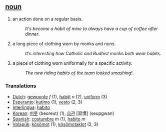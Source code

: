 == [[noun]] ==
#an action done on a regular basis.
#:''It's become a habit of mine to always have a cup of coffee after dinner''.
#a long piece of clothing worn by monks and nuns.
#:''It's interesting how Catholic and Budhist monks both wear habits''.
#a piece of clothing worn uniformally for a specific activity.
#:''The new riding habits of the team looked smashing!''.

=== Translations ===
*[[Dutch]]: [[gewoonte]] ''f'' (1), [[habijt]] ''n'' (2), [[uniform]] (3)
*[[Esperanto]]: [[kutimo]] (1), [[vesto]] (2, 3)
*[[Interlingua]]: [[habito]]
*[[Korean]]: [[버릇]] (beoreut) (1), [[습관]] [習慣] (seupgwan)
*[[Spanish]]: [[costumbre]] ''m'' (1), [[habito]] ''m''
*[[Volapük]]: [[kösömot]] (1), [[kösömotaklot]] (2, 3)